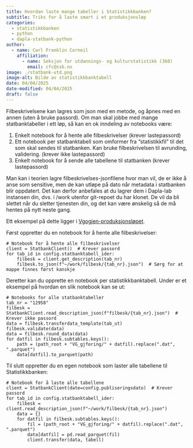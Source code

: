 ```yaml
---
title: Hvordan laste mange tabeller i Statistikkbanken?
subtitle: Triks for å laste smart i et produksjonsløp
categories:
  - statistikkbanken
  - python
  - dapla-statbank-python
author:
  - name: Carl Franklin Corneil
    affiliation:
      - name: Seksjon for utdannings- og kulturstatistikk (360)
        email: cfc@ssb.no
image: ./statbank-utd.png
image-alt: Bilde av statistikkbanktabell
date: 04/04/2025
date-modified: 04/04/2025
draft: false
---
```


Filbeskrivelsene kan lagres som json med en metode, og åpnes med en annen (uten å bruke passord).
Om man skal jobbe med mange statbanktabeller i ett løp, så kan en ok inndeling av notebooks være:

1. Enkelt notebook for å hente alle filbeskrivelser (krever lastepassord)
2. Ett notebook per statbanktabell som omformer fra "statistikkfil" til det som skal sendes til statbanken. Kan bruke filbeskrivelsen til avrunding, validering. (krever ikke lastepassord)
3. Enkelt notebook for å sende alle tabellene til statbanken (krever lastepassord)

Man kan i teorien lagre filbeskrivelses-jsonfilene hvor man vil, de er ikke å anse som sensitive, men de kan utløpe på dato når metadata i statbanken blir oppdatert. 
Det kan derfor anbefales at du lagrer dem i Dapla-lab instansen din, dvs. i /work utenfor git-repoet du har klonet. De vil da bli slettet når du sletter tjenesten din, og det kan være ønskelig så de må hentes på nytt neste gang.

Ett eksempel på dette ligger i [Vgogjen-produksjonsløpet](https://github.com/statisticsnorway/stat-utd-vg-vgogjen/tree/main/src/notebooks/06_banktabeller).

Først oppretter du en notebook for å hente alle filbeskrivelser:

```.python
# Notebook for å hente alle filbeskrivelser
client = StatbankClient()  # Krever passord
for tab_id in config.statbanktabell_ider:
    filbesk = client.get_description(tab_nr)
    filbesk.to_json(f"~/work/filbesk/{tab_nr}.json")  # Sørg for at mappe finnes først kanskje
```
Deretter kan du opprette en notebook per statistikkbanktabell. Under er et eksempel på hvordan en slik notebook kan se ut:

```.python
# Notebooks for alle statbanktabeller 
tab_nr = "12958"
filbesk = StatbankClient.read_description_json(f"filbesk/{tab_nr}.json")  # Krever ikke passord
data = filbesk.transferdata_template(tab_ut)
filbesk.validate(data)
data = filbesk.round_data(data)
for datfil in filbesk.subtables.keys():
    path = (path_root + "VG_gjforing/" + datfil).replace(".dat", ".parquet")
    data[datfil].to_parquet(path)
```

Til slutt oppretter du en egen notebook som laster alle tabellene til Statistikkbanken:

```.python
# Notebook for å laste alle tabellene 
client = StatbankClient(date=config.publiseringsdato)  # Krever passord
for tab_id in config.statbanktabell_ider:
    filbesk = client.read_description_json(f"~/work/filbesk/{tab_nr}.json")
    data = {}
    for datfil in filbesk.subtables.keys():
        fil = (path_root + "VG_gjforing/" + datfil).replace(".dat", ".parquet")
        data[datfil] = pd.read_parquet(fil)
        client.transfer(data, tabell)
```


